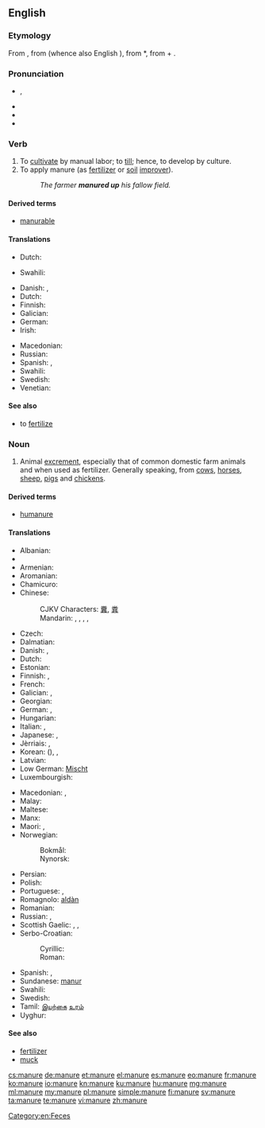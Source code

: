 ==English==

===Etymology===
From {{etyl|enm|en}} {{term|manuren||to manure|lang=enm}}, from {{etyl|fro|en}} {{term|manovrer|lang=fro}} (whence also English {{term|maneuver|lang=en}}), from {{etyl|VL.|en}} *{{term||manuoperare|work by hand}}, from {{etyl|la|en}} {{term|manus|manu||by hand|lang=la}} + {{term|operari||to work|lang=la}}.

===Pronunciation===
* {{a|GenAm}} {{IPA|/məˈn(j)ur/}}, {{X-SAMPA|/m@"n(j)ur/}}
* {{audio|En-us-manure.ogg|Audio (US)}}
* {{hyphenation|ma|nure}}
* {{rhymes|uːr}}

===Verb===
{{en-verb|manur|es}}

# To [[cultivate]] by manual labor; to [[till]]; hence, to develop by culture.
# To apply manure (as [[fertilizer]] or [[soil]] [[improver]]).
#: ''The farmer '''manured up''' his fallow field.''

====Derived terms====
* [[manurable]]

====Translations====
{{trans-top|to cultivate by manual labor}}
* Dutch: {{t-|nl|cultiveren}}
{{trans-mid}}
* Swahili: {{t+|sw|mboleya}}
{{trans-bottom}}

{{trans-top|to apply manure}}
* Danish: {{t-|da|gøde}}, {{t-|da|gødske}}
* Dutch: {{t+|nl|bemesten}}
* Finnish: {{t+|fi|levittää}} {{t+|fi|lanta|alt=lantaa}}
* Galician: {{t+|gl|estercar}}
* German: {{t-|de|düngen}}
* Irish: {{t-|ga|leasaigh}}
{{trans-mid}}
* Macedonian: {{t-|mk|ѓубри|tr=ǵúbri|sc=Cyrl}}
* Russian: {{t+|ru|удобрять}}
* Spanish: {{t+|es|abonar}}, {{t+|es|estercolar}}
* Swahili: {{t+|sw|mboleya}}
* Swedish: {{t-|sv|gödsla}}
* Venetian: {{tø|vec|coltar}}
{{trans-bottom}}

====See also====
* to [[fertilize]]

===Noun===
{{en-noun|s|-}}

# Animal [[excrement]], especially that of common domestic farm animals and when used as fertilizer. Generally speaking, from [[cow]]s, [[horse]]s, [[sheep]], [[pig]]s and [[chicken]]s.

====Derived terms====
* [[humanure]]

====Translations====
{{trans-top|excrement}}
* Albanian: {{t+|sq|bajgë}}
* {{trreq|Arabic}}
* Armenian: {{t-|hy|գոմաղբ|tr=gomaġb}}
* Aromanian: {{t-|rup|baligã}}
* Chamicuro: {{tø|ccc|tuki}}
* Chinese:
*: CJKV Characters: [[糞]], [[粪]]
*: Mandarin: {{t|cmn|肥料|tr=féiliào|sc=Hani}}, {{t|cmn|糞肥|sc=Hani}}, {{t|cmn|粪肥|tr=fènféi|sc=Hani}}, {{t|cmn|糞|sc=Hani}}, {{t|cmn|粪|tr=fèn|sc=Hani}}
* Czech: {{t+|cs|hnůj|m}}
* Dalmatian: {{tø|dlm|lotum|m}}
* Danish: {{t-|da|møg}}, {{t-|da|gødning|c}}
* Dutch: {{t+|nl|mest|m}}
* Estonian: {{t-|et|sõnnik}}
* Finnish: {{t+|fi|lanta}}, {{t+|fi|sonta}}
* French: {{t+|fr|fumier|m}}
* Galician: {{t+|gl|estrume|m}}, {{t+|gl|esterco|m}}
* Georgian: {{t-|ka|ნეხვი|tr=nexvi|sc=Geor}}
* German: {{t+|de|Mist|m}}, {{t+|de|Dung|m}}
* Hungarian: {{t+|hu|trágya}}
* Italian: {{t+|it|letame|m}}, {{t-|it|stallatico|m}}
* Japanese: {{t+|ja|肥|tr=こえ, koe|sc=Jpan}}, {{t+|ja|肥料|tr=ひりょう, hiryō|sc=Jpan}}
* Jèrriais: {{tø|roa-jer|conré|m}}, {{tø|roa-jer|feunmyi|m}}
* Korean: {{t+|ko|비료|tr=biryo|sc=Kore}} ({{t+|ko|肥料|sc=Kore}}), {{t+|ko|똥|tr=ttong|sc=Kore}}, {{t+|ko|똥거름|tr=ttong-georeum|sc=Kore}}
* Latvian: {{t-|lv|mēsli|m-p}}
* Low German: [[Mischt]] {{m}}
* Luxembourgish: {{t-|lb|Mëscht|f}}
{{trans-mid}}
* Macedonian: {{t-|mk|лепешка|f|tr=lépeška|sc=Cyrl}}, {{t-|mk|ѓубриво|n|tr=ǵúbrivo|sc=Cyrl}}
* Malay: {{t-|ms|baja}}
* Maltese: {{t+|mt|demel|m}}
* Manx: {{t-|gv|eoylley}}
* Maori: {{t|mi|wairākau}}, {{t|mi|maniua}}
* Norwegian:
*: Bokmål: {{t+|nb|møkk|m|f}}
*: Nynorsk: {{t-|nn|møkk|f}}
* Persian: {{t|fa|کود|tr=kud|sc=fa-Arab}}
* Polish: {{t+|pl|nawóz|m}}
* Portuguese: {{t+|pt|estrume|m}}, {{t+|pt|esterco|m}}
* Romagnolo: [[aldàn]] {{m}}
* Romanian: {{t-|ro|baligă|f}}
* Russian: {{t+|ru|навоз|m|tr=navóz}}, {{t+|ru|удобрение|n|tr=udobrénije}}
* Scottish Gaelic: {{t-|gd|buachar|m}}, {{t-|gd|leasachadh|m}}, {{t-|gd|todhar|m}}
* Serbo-Croatian:
*: Cyrillic: {{t-|sh|балега|f}}
*: Roman: {{t-|sh|balega|f}}
* Spanish: {{t+|es|abono|m}}, {{t-|es|estiércol|m}}
* Sundanese: [[manur]]
* Swahili: {{t+|sw|mboleya}}
* Swedish: {{t+|sv|gödsel}}
* Tamil: [[இயற்கை]] [[உரம்]]
* Uyghur: {{t-|ug|چىلە}}
{{trans-bottom}}

====See also====
* [[fertilizer]]
* [[muck]]

[[Category:en:Feces]]

[[cs:manure]]
[[de:manure]]
[[et:manure]]
[[el:manure]]
[[es:manure]]
[[eo:manure]]
[[fr:manure]]
[[ko:manure]]
[[io:manure]]
[[kn:manure]]
[[ku:manure]]
[[hu:manure]]
[[mg:manure]]
[[ml:manure]]
[[my:manure]]
[[pl:manure]]
[[simple:manure]]
[[fi:manure]]
[[sv:manure]]
[[ta:manure]]
[[te:manure]]
[[vi:manure]]
[[zh:manure]]